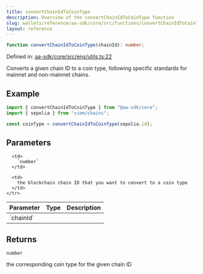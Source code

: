 ```yaml
---
title: convertChainIdToCoinType
description: Overview of the convertChainIdToCoinType function
slug: wallets/reference/aa-sdk/core/src/functions/convertChainIdToCoinType
layout: reference
---
```


```ts
function convertChainIdToCoinType(chainId): number;
```

Defined in: [aa-sdk/core/src/ens/utils.ts:22](https://github.com/alchemyplatform/aa-sdk/blob/da19afd63b0ba06a4de95b0d2d7871f64d546304/aa-sdk/core/src/ens/utils.ts#L22)

Converts a given chain ID to a coin type, following specific standards for mainnet and non-mainnet chains.

## Example

```ts
import { convertChainIdToCoinType } from "@aa-sdk/core";
import { sepolia } from "viem/chains";

const coinType = convertChainIdToCoinType(sepolia.id);
```

## Parameters

<table>
  <thead>
    <tr>
      <th align="left">Parameter</th>
      <th align="left">Type</th>
      <th align="left">Description</th>
    </tr>
  </thead>

  <tbody>
    <tr>
      <td>
        `chainId`
      </td>

      <td>
        `number`
      </td>

      <td>
        the blockchain chain ID that you want to convert to a coin type
      </td>
    </tr>

  </tbody>
</table>

## Returns

`number`

the corresponding coin type for the given chain ID
